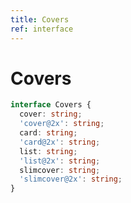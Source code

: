 ```yaml
---
title: Covers
ref: interface
---
```


# Covers

```ts
interface Covers {
  cover: string;
  'cover@2x': string;
  card: string;
  'card@2x': string;
  list: string;
  'list@2x': string;
  slimcover: string;
  'slimcover@2x': string;
}
```
